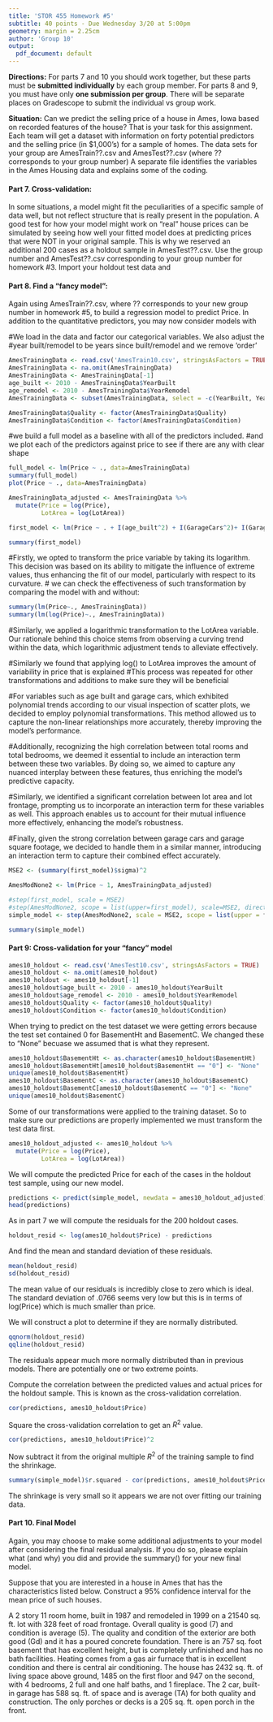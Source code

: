 ```yaml
---
title: 'STOR 455 Homework #5'
subtitle: 40 points - Due Wednesday 3/20 at 5:00pm
geometry: margin = 2.25cm
author: 'Group 10'
output:
  pdf_document: default
---
```


__Directions:__ For parts 7 and 10 you should work together, but these parts must be __submitted individually__ by each group member. For parts 8 and 9, you must have only __one submission per group__. There will be separate places on Gradescope to submit the individual vs group work. 

__Situation:__ Can we predict the selling price of a house in Ames, Iowa based on recorded features of the house? That is your task for this assignment. Each team will get a dataset with information on forty potential predictors and the selling price (in $1,000’s) for a sample of homes. The data sets for your group are AmesTrain??.csv and AmesTest??.csv (where ?? corresponds to your group number) A separate file identifies the variables in the Ames Housing data and explains some of the coding.

#### Part 7. Cross-validation: ####
In some situations, a model might fit the peculiarities of a specific sample of data well, but not reflect structure that is really present in the population. A good test for how your model might work on "real" house prices can be simulated by seeing how well your fitted model does at predicting prices that were NOT in your original sample. This is why we reserved an additional 200 cases as a holdout sample in AmesTest??.csv. Use the group number and AmesTest??.csv corresponding to your group number for homework #3. Import your holdout test data and 

#### Part 8. Find a “fancy model”:

Again using AmesTrain??.csv, where ?? corresponds to your new group
number in homework #5, to build a regression model to predict Price. In
addition to the quantitative predictors, you may now consider models
with

#We load in the data and factor our categorical variables. We also
adjust the #year built/remodel to be years since built/remodel and we
remove 'order'

```r
AmesTrainingData <- read.csv('AmesTrain10.csv', stringsAsFactors = TRUE)
AmesTrainingData <- na.omit(AmesTrainingData)
AmesTrainingData <- AmesTrainingData[-1] 
age_built <- 2010 - AmesTrainingData$YearBuilt
age_remodel <- 2010 - AmesTrainingData$YearRemodel
AmesTrainingData <- subset(AmesTrainingData, select = -c(YearBuilt, YearRemodel))

AmesTrainingData$Quality <- factor(AmesTrainingData$Quality)
AmesTrainingData$Condition <- factor(AmesTrainingData$Condition)
```

#we build a full model as a baseline with all of the predictors included. 
#and we plot each of the predictors against price to see if there are any with clear shape

```r
full_model <- lm(Price ~ ., data=AmesTrainingData)
summary(full_model)
plot(Price ~ ., data=AmesTrainingData)
```


```r
AmesTrainingData_adjusted <- AmesTrainingData %>%
  mutate(Price = log(Price),
         LotArea = log(LotArea))

first_model <- lm(Price ~ . + I(age_built^2) + I(GarageCars^2)+ I(GarageSF^2)+ TotalRooms * Bedroom + LotArea * LotFrontage + GarageSF * GarageCars, data = AmesTrainingData_adjusted)

summary(first_model)
```

#Firstly, we opted to transform the price variable by taking its logarithm. This decision was based on its ability to mitigate the influence of extreme values, thus enhancing the fit of our model, particularly with respect to its curvature.
# we can check the effectiveness of such transformation by comparing the model with and without:

```r
summary(lm(Price~., AmesTrainingData))
summary(lm(log(Price)~., AmesTrainingData))
```

#Similarly, we applied a logarithmic transformation to the LotArea variable. Our rationale behind this choice stems from observing a curving trend within the data, which logarithmic adjustment tends to alleviate effectively. 

#Similarly we found that applying log() to LotArea improves the amount of variability in price that is explained #This process was repeated for other transformations and additions to make sure they will be beneficial

#For variables such as age built and garage cars, which exhibited polynomial trends according to our visual inspection of scatter plots, we decided to employ polynomial transformations. This method allowed us to capture the non-linear relationships more accurately, thereby improving the model's performance.

#Additionally, recognizing the high correlation between total rooms and total bedrooms, we deemed it essential to include an interaction term between these two variables. By doing so, we aimed to capture any nuanced interplay between these features, thus enriching the model's predictive capacity.

#Similarly, we identified a significant correlation between lot area and lot frontage, prompting us to incorporate an interaction term for these variables as well. This approach enables us to account for their mutual influence more effectively, enhancing the model's robustness.

#Finally, given the strong correlation between garage cars and garage square footage, we decided to handle them in a similar manner, introducing an interaction term to capture their combined effect accurately.

```r
MSE2 <- (summary(first_model)$sigma)^2

AmesModNone2 <- lm(Price ~ 1, AmesTrainingData_adjusted)

#step(first_model, scale = MSE2)
#step(AmesModNone2, scope = list(upper=first_model), scale=MSE2, direction='forward')
simple_model <- step(AmesModNone2, scale = MSE2, scope = list(upper = first_model), trace = FALSE)

summary(simple_model)

```

#### Part 9: Cross-validation for your “fancy” model

```r
ames10_holdout <- read.csv('AmesTest10.csv', stringsAsFactors = TRUE)
ames10_holdout <- na.omit(ames10_holdout)
ames10_holdout <- ames10_holdout[-1] 
ames10_holdout$age_built <- 2010 - ames10_holdout$YearBuilt
ames10_holdout$age_remodel <- 2010 - ames10_holdout$YearRemodel
ames10_holdout$Quality <- factor(ames10_holdout$Quality)
ames10_holdout$Condition <- factor(ames10_holdout$Condition)
```


When trying to predict on the test dataset we were getting errors because the test set contained 0 for BasementHt and BasementC.
We changed these to "None" becuase we assumed that is what they represent.
```r
ames10_holdout$BasementHt <- as.character(ames10_holdout$BasementHt) 
ames10_holdout$BasementHt[ames10_holdout$BasementHt == "0"] <- "None"
unique(ames10_holdout$BasementHt)
ames10_holdout$BasementC <- as.character(ames10_holdout$BasementC) 
ames10_holdout$BasementC[ames10_holdout$BasementC == "0"] <- "None"
unique(ames10_holdout$BasementC)
```

Some of our transformations were applied to the training dataset. So to make sure our predictions are properly implemented we must transform the test data first.

```r
ames10_holdout_adjusted <- ames10_holdout %>%
  mutate(Price = log(Price),
         LotArea = log(LotArea))
```


We will compute the predicted Price for each of the cases in the holdout
test sample, using our new model.

```r
predictions <- predict(simple_model, newdata = ames10_holdout_adjusted)
head(predictions)
```


As in part 7 we will compute the residuals for the 200 holdout cases.

```r
holdout_resid <- log(ames10_holdout$Price) - predictions
```

And find the mean and standard deviation of these residuals.

```r
mean(holdout_resid)
sd(holdout_resid)
```

The mean value of our residuals is incredibly close to zero which is
ideal. The standard deviation of .0766 seems very low but this is in
terms of log(Price) which is much smaller than price.

We will construct a plot to determine if they are normally distributed.

```r
qqnorm(holdout_resid)
qqline(holdout_resid)
```

The residuals appear much more normally distributed than in previous
models. There are potentially one or two extreme points.

Compute the correlation between the predicted values and actual prices
for the holdout sample. This is known as the cross-validation
correlation.

```r
cor(predictions, ames10_holdout$Price)
```

Square the cross-validation correlation to get an $R^{2}$ value.

```r
cor(predictions, ames10_holdout$Price)^2
```

Now subtract it from the original multiple $R^{2}$ of the training
sample to find the shrinkage.

```r
summary(simple_model)$r.squared - cor(predictions, ames10_holdout$Price)^2
```

The shrinkage is very small so it appears we are not over fitting our
training data.


#### Part 10. Final Model ####  

Again, you may choose to make some additional adjustments to your model after considering the final residual analysis. If you do so, please explain what (and why) you did and provide the summary() for your new final model.
    
Suppose that you are interested in a house in Ames that has the characteristics listed below. Construct a 95% confidence interval for the mean price of such houses.

A 2 story 11 room home, built in 1987 and remodeled in 1999 on a 21540 sq. ft. lot with 328 feet of road frontage. Overall quality is good (7) and condition is average (5). The quality and condition of the exterior are both good (Gd) and it has a poured concrete foundation. There is an 757 sq. foot basement that has excellent height, but is completely unfinished and has no bath facilities. Heating comes from a gas air furnace that is in excellent condition and there is central air conditioning. The house has 2432 sq. ft. of living space above ground, 1485 on the first floor and 947 on the second, with 4 bedrooms, 2 full and one half baths, and 1 fireplace. The 2 car, built-in garage has 588 sq. ft. of space and is average (TA) for both quality and construction. The only porches or decks is a 205 sq. ft. open porch in the front. 
